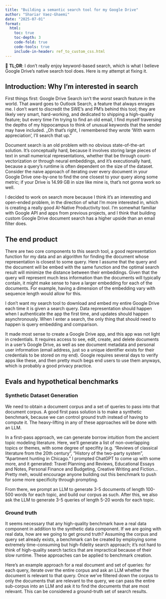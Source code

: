 ```yaml
---
title: "Building a semantic search tool for my Google Drive"
author: "Shariar Vaez-Ghaemi"
date: "2025-07-01"
format:
  html:
    toc: true
    toc-depth: 3
    code-fold: true
    code-tools: true
    include-in-header: ref_to_custom_css.html
---
```


::: {.tldr}
📌 **TL;DR**: I don't really enjoy keyword-based search, which is what I believe Google Drive's native search tool does. Here is my attempt at fixing it.
:::

## Introduction: Why I'm interested in search

First things first: Google Drive Search isn't the _worst_ search feature in the world. That award goes to Outlook Search, a feature that always enrages me. I don't want to discredit the SWE's and PM's behind this tool; they are likely very smart, hard-working, and dedicated to shipping a high-quality feature; but every time I'm trying to find an old email, I find myself traversing the depths of my hippocampus to think of unusual keywords that the sender may have included. _Oh that's right, I remembered they wrote 'With warm appreciation', I'll search that up."

Document search is an old problem with no obvious state-of-the-art solution. It's conceptually hard, because it involves storing large pieces of text in small numerical representations, whether that be through count-vectorization or through neural embeddings, and it's executionally hard, because a query's runtime is often dependent on the size of the dataset. Consider the naive approach of iterating over every document in your Google Drive one-by-one to find the one closest to your query along some metric; if your Drive is 14.99 GB in size like mine is, that's not gonna work so well.

I decided to work on search more because I think it's an interesting and open-ended problem, in the direction of what I'm more interested in, which is creating a really good AI-Native Productivity tool. I'm somewhat familiar with Google API and apps from previous projects, and I think that building custom Google Drive document search has a higher upside than an email filter does. 

## The end product

There are two core components to this search tool, a good representation function for my data and an algorithm for finding the document whose representation is closest to some query. Here I assume that the query and the document will be embed with the same function and the optimal search result will minimize the distance between their embeddings. Given that the query will represent much less information than the documents will typically contain, it might make sense to have a larger embedding for each of the documents. For example, having a dimension of the embedding vary with sequence length would allow for this.

I don't want my search tool to download and embed my entire Google Drive each time it is given a search query. Data representation should happen when I authenticate the app the first time, and updates should happen asynchronously. When I enter a search, the only thing that should need to happen is query embedding and comparison.

It made most sense to create a Google Drive app, and this app was not light in credentials. It requires access to see, edit, create, and delete documents in a user's Google Drive, as well as see document metadata and personal user information (email address, just so a unique identifier exists for their credentials to be stored on my end). Google requires several days to verify apps like these, and then pretty much begs end users to use them anyways, which is probably a good privacy practice.

## Evals and hypothetical benchmarks

### Synthetic Dataset Generation

We need to obtain a document corpus and a set of queries to pass into that document corpus. A good first pass solution is to make a synthetic benchmark, because we can control ground truth instead of having to compute it. The heavy-lifting in any of these approaches will be done with an LLM.

In a first-pass approach, we can generate borrow intuition from the ancient topic modeling literature. Here, we'll generate a list of non-overlapping topics or themes, with some degree of specifity (e.g. "Reviews of classical literature from the 20th century", "History of the two-party system", "Apartment hunting in Chicago." I prompted ChatGPT to come up with some more, and it generated: Travel Planning and Reviews, Educational Essays and Notes, Personal Finance and Budgeting, Creative Writing and Fiction... Pretty meh, would encourage anyone building out this benchmark to push for some more specificity through prompting.

From there, we prompt an LLM to generate 3-5 documents of length 100-500 words for each topic, and build our corpus as such. After this, we also ask the LLM to generate 3-5 queries of length 5-20 words for each topic. 


### Ground truth

It seems necessary that any high-quality benchmark have a real data component in addition to the synthetic data component. If we are going with real data, how are we going to get ground truth? Assuming the corpus and query set already exists, a benchmark can be created by employing some extremely time-consuming but high-fidelity search approach; it's not hard to think of high-quality search tactics that are impractical because of their slow runtime. These approaches can be applied to benchmark creation.

Here's an example approach for a real document and set of queries: for each query, iterate over the entire corpus and ask an LLM whether the document is relevant to that query. Once we've filtered down the corpus to only the documents that are relevant to the query, we can pass the entire sub-corpus into an LLM and ask it to find the documents that are most relevant. This can be considered a ground-truth set of search results.


